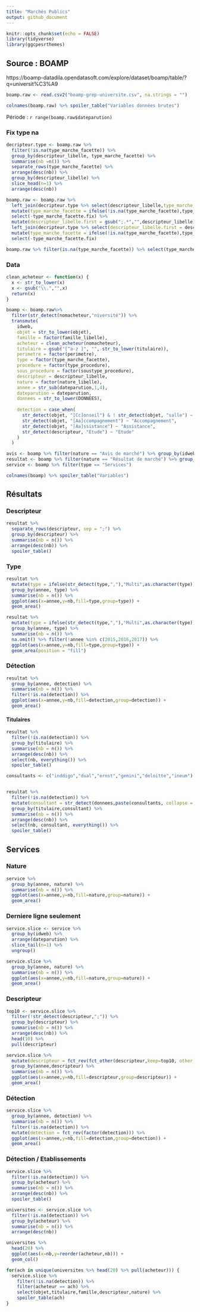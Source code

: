 ```yaml
---
title: "Marchés Publics"
output: github_document
---
```


```r
knitr::opts_chunk$set(echo = FALSE)
library(tidyverse)
library(ggcpesrthemes)
```

## Source : BOAMP

https://boamp-datadila.opendatasoft.com/explore/dataset/boamp/table/?q=universit%C3%A9

```r
boamp.raw <- read.csv2("boamp-grep-universite.csv", na.strings = "")
```

```r
colnames(boamp.raw) %>% spoiler_table("Variables données brutes")
```

Période : `r range(boamp.raw$dateparution)`

### Fix type na

```r
decripteur.type <- boamp.raw %>% 
  filter(!is.na(type_marche_facette)) %>% 
  group_by(descripteur_libelle, type_marche_facette) %>% 
  summarise(nb =n()) %>% 
  separate_rows(type_marche_facette) %>%
  arrange(desc(nb)) %>%
  group_by(descripteur_libelle) %>%
  slice_head(n=1) %>%
  arrange(desc(nb)) 

boamp.raw <- boamp.raw %>%
  left_join(decripteur.type %>% select(descripteur_libelle,type_marche_facette.fix = type_marche_facette)) %>%
  mutate(type_marche_facette = ifelse(!is.na(type_marche_facette),type_marche_facette,type_marche_facette.fix)) %>%
  select(-type_marche_facette.fix) %>%
  mutate(descripteur_libelle.first = gsub(";.*","",descripteur_libelle)) %>%
  left_join(decripteur.type %>% select(descripteur_libelle.first = descripteur_libelle, type_marche_facette.fix = type_marche_facette)) %>%
  mutate(type_marche_facette = ifelse(!is.na(type_marche_facette),type_marche_facette,type_marche_facette.fix)) %>%
  select(-type_marche_facette.fix)

boamp.raw %>% filter(is.na(type_marche_facette)) %>% select(type_marche_facette,descripteur_libelle) %>% spoiler_table("Vérification")
```

### Data

```r
clean_acheteur <- function(x) {
  x <- str_to_lower(x)
  x <- gsub("\\.","",x)
  return(x)
}

boamp <- boamp.raw%>%
  filter(str_detect(nomacheteur,"niversité")) %>%
  transmute(
    idweb,
    objet = str_to_lower(objet),
    famille = factor(famille_libelle),
    acheteur = clean_acheteur(nomacheteur),
    titulaire = gsub("[^a-z ]", "", str_to_lower(titulaire)),
    perimetre = factor(perimetre),
    type = factor(type_marche_facette),
    procedure = factor(type_procedure),
    sous_procedure = factor(soustype_procedure),
    descripteur = descripteur_libelle,
    nature = factor(nature_libelle),
    annee = str_sub(dateparution,1,4),
    dateparution = dateparution,
    donnees = str_to_lower(DONNEES),
    
    detection = case_when(
      str_detect(objet, "[Cc]onseil") & ! str_detect(objet, "salle") ~ "Conseil",
      str_detect(objet, "[Aa]ccompagnement") ~ "Accompagnement",
      str_detect(objet, "[Aa]ssistance") ~ "Assistance",
      str_detect(descripteur, "Etude") ~ "Etude"
    )
  ) 

avis <- boamp %>% filter(nature == "Avis de marché") %>% group_by(idweb) %>% slice_head(n=1) %>% ungroup()
resultat <- boamp %>% filter(nature == "Résultat de marché") %>% group_by(idweb) %>% slice_head(n=1) %>% ungroup()
service <- boamp %>% filter(type == "Services")
```


```r
colnames(boamp) %>% spoiler_table("Variables")
```


## Résultats

### Descripteur

```r
resultat %>%
  separate_rows(descripteur, sep = ";") %>%
  group_by(descripteur) %>%
  summarise(nb = n()) %>%
  arrange(desc(nb)) %>%
  spoiler_table()
```



### Type

```r
resultat %>%
  mutate(type = ifelse(str_detect(type,","),"Multi",as.character(type))) %>%
  group_by(annee, type) %>%
  summarise(nb = n()) %>%
  ggplot(aes(x=annee,y=nb,fill=type,group=type)) +
  geom_area()
```

```r
resultat %>%
  mutate(type = ifelse(str_detect(type,","),"Multi",as.character(type))) %>%
  group_by(annee, type) %>%
  summarise(nb = n()) %>%
  na.omit() %>% filter(!annee %in% c(2015,2016,2017)) %>%
  ggplot(aes(x=annee,y=nb,fill=type,group=type)) +
  geom_area(position = "fill")
```

### Détection

```r
resultat %>%
  group_by(annee, detection) %>%
  summarise(nb = n()) %>%
  filter(!is.na(detection)) %>%
  ggplot(aes(x=annee,y=nb,fill=detection,group=detection)) +
  geom_area()
```

#### Titulaires

```r
resultat %>%
  filter(!is.na(detection)) %>%
  group_by(titulaire) %>%
  summarise(nb = n()) %>%
  arrange(desc(nb)) %>%
  select(nb, everything()) %>%
  spoiler_table()
```


```r
consultants <- c("inddigo","dual","ernst","gemini","deloitte","ineum")


resultat %>%
  filter(!is.na(detection)) %>%
  mutate(consultant = str_detect(donnees,paste(consultants, collapse = "|"))) %>%
  group_by(titulaire,consultant) %>%
  summarise(nb = n()) %>%
  arrange(desc(nb)) %>%
  select(nb, consultant, everything()) %>%
  spoiler_table()
```


## Services

### Nature

```r
service %>%
  group_by(annee, nature) %>%
  summarise(nb = n()) %>%
  ggplot(aes(x=annee,y=nb,fill=nature,group=nature)) +
  geom_area()
```

### Derniere ligne seulement

```r
service.slice <- service %>%
  group_by(idweb) %>%
  arrange(dateparution) %>%
  slice_tail(n=1) %>%
  ungroup()

service.slice %>%
  group_by(annee, nature) %>%
  summarise(nb = n()) %>%
  ggplot(aes(x=annee,y=nb,fill=nature,group=nature)) +
  geom_area()
```



### Descripteur

```r
top10 <- service.slice %>%
  filter(!str_detect(descripteur,";")) %>%
  group_by(descripteur) %>%
  summarise(nb = n()) %>%
  arrange(desc(nb)) %>%
  head(10) %>%
  pull(descripteur)

service.slice %>%
  mutate(descripteur = fct_rev(fct_other(descripteur,keep=top10, other_level = "Autre"))) %>%
  group_by(annee,descripteur) %>%
  summarise(nb = n()) %>%
  ggplot(aes(x=annee,y=nb,fill=descripteur,group=descripteur)) +
  geom_area()
```


### Détection

```r
service.slice %>%
  group_by(annee, detection) %>%
  summarise(nb = n()) %>%
  filter(!is.na(detection)) %>%
  mutate(detection = fct_rev(factor(detection))) %>%
  ggplot(aes(x=annee,y=nb,fill=detection,group=detection)) +
  geom_area()
```


### Détection / Etablissements 

```r
service.slice %>%
  filter(!is.na(detection)) %>%
  group_by(acheteur) %>%
  summarise(nb = n()) %>%
  arrange(desc(nb)) %>%
  spoiler_table()
```

```r
universites <- service.slice %>%
  filter(!is.na(detection)) %>%
  group_by(acheteur) %>%
  summarise(nb = n()) %>%
  arrange(desc(nb)) 

universites %>%
  head(20) %>%
  ggplot(aes(x=nb,y=reorder(acheteur,nb))) +
  geom_col() 
```


```r
for(ach in unique(universites %>% head(20) %>% pull(acheteur))) {
  service.slice %>%
    filter(!is.na(detection)) %>%
    filter(acheteur == ach) %>%
    select(objet,titulaire,famille,descripteur,nature) %>%
    spoiler_table(ach)
}
```